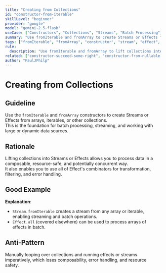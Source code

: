 ```yaml
---
title: "Creating from Collections"
id: "constructor-from-iterable"
skillLevel: "beginner"
provider: "google"
model: "gemini-2.5-flash"
useCase: ["Constructors", "Collections", "Streams", "Batch Processing"]
summary: "Use fromIterable and fromArray to create Streams or Effects from arrays, iterables, or other collections, enabling batch and streaming operations."
tags: ["fromIterable", "fromArray", "constructor", "stream", "effect", "collection", "batch"]
rule:
  description: "Use fromIterable and fromArray to lift collections into Streams or Effects for batch or streaming processing."
related: ["constructor-succeed-some-right", "constructor-from-nullable-option-either"]
author: "PaulJPhilp"
---
```


# Creating from Collections

## Guideline

Use the `fromIterable` and `fromArray` constructors to create Streams or Effects from arrays, iterables, or other collections.  
This is the foundation for batch processing, streaming, and working with large or dynamic data sources.

## Rationale

Lifting collections into Streams or Effects allows you to process data in a composable, resource-safe, and potentially concurrent way.  
It also enables you to use all of Effect's combinators for transformation, filtering, and error handling.

## Good Example

<Example path="./src/constructor-from-iterable.ts" />

**Explanation:**  
- `Stream.fromIterable` creates a stream from any array or iterable, enabling streaming and batch operations.
- `Effect.all` (covered elsewhere) can be used to process arrays of effects in batch.

## Anti-Pattern

Manually looping over collections and running effects or streams imperatively, which loses composability, error handling, and resource safety.